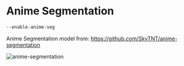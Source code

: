 # Anime Segmentation

```bash
--enable-anime-seg
```

Anime Segmentation model from: https://github.com/SkyTNT/anime-segmentation

![anime-segmentation](../../public/anime-segmentation.png)

